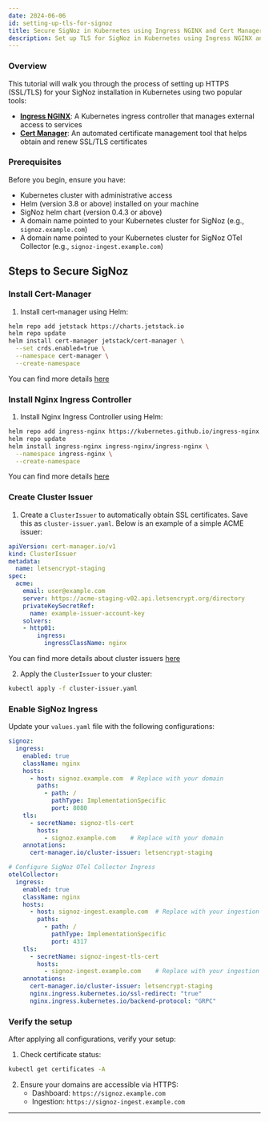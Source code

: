 ```yaml
---
date: 2024-06-06
id: setting-up-tls-for-signoz
title: Secure SigNoz in Kubernetes using Ingress NGINX and Cert Manager
description: Set up TLS for SigNoz in Kubernetes using Ingress NGINX and Cert Manager
---
```


### Overview

This tutorial will walk you through the process of setting up HTTPS (SSL/TLS) for your SigNoz installation in Kubernetes using two popular tools:
- **[Ingress NGINX][1]**: A Kubernetes ingress controller that manages external access to services
- **[Cert Manager][2]**: An automated certificate management tool that helps obtain and renew SSL/TLS certificates

### Prerequisites

Before you begin, ensure you have:
- Kubernetes cluster with administrative access
- Helm (version 3.8 or above) installed on your machine
- SigNoz helm chart (version 0.4.3 or above)
- A domain name pointed to your Kubernetes cluster for SigNoz (e.g., `signoz.example.com`)
- A domain name pointed to your Kubernetes cluster for SigNoz OTel Collector (e.g., `signoz-ingest.example.com`)

## Steps to Secure SigNoz

### Install Cert-Manager

1. Install cert-manager using Helm:

```bash
helm repo add jetstack https://charts.jetstack.io
helm repo update
helm install cert-manager jetstack/cert-manager \
  --set crds.enabled=true \
  --namespace cert-manager \
  --create-namespace
```

You can find more details [here](https://cert-manager.io/docs/installation/)

### Install Nginx Ingress Controller

1. Install Nginx Ingress Controller using Helm:

```bash
helm repo add ingress-nginx https://kubernetes.github.io/ingress-nginx
helm repo update
helm install ingress-nginx ingress-nginx/ingress-nginx \
  --namespace ingress-nginx \
  --create-namespace
```

You can find more details [here](https://kubernetes.github.io/ingress-nginx/deploy/)

### Create Cluster Issuer

1. Create a `ClusterIssuer` to automatically obtain SSL certificates. Save this as `cluster-issuer.yaml`. Below is an example of a simple ACME issuer:

```yaml
apiVersion: cert-manager.io/v1
kind: ClusterIssuer
metadata:
  name: letsencrypt-staging
spec:
  acme:
    email: user@example.com
    server: https://acme-staging-v02.api.letsencrypt.org/directory
    privateKeySecretRef:
      name: example-issuer-account-key
    solvers:
    - http01:
        ingress:
          ingressClassName: nginx
```
You can find more details about cluster issuers [here](https://cert-manager.io/docs/configuration/)

2. Apply the `ClusterIssuer` to your cluster:

```bash
kubectl apply -f cluster-issuer.yaml
```

### Enable SigNoz Ingress

Update your `values.yaml` file with the following configurations:

```yaml
signoz:
  ingress:
    enabled: true
    className: nginx
    hosts:
      - host: signoz.example.com  # Replace with your domain
        paths:
          - path: /
            pathType: ImplementationSpecific
            port: 8080
    tls:
      - secretName: signoz-tls-cert
        hosts:
          - signoz.example.com    # Replace with your domain
    annotations:
      cert-manager.io/cluster-issuer: letsencrypt-staging

# Configure SigNoz OTel Collector Ingress
otelCollector:
  ingress:
    enabled: true
    className: nginx
    hosts:
      - host: signoz-ingest.example.com  # Replace with your ingestion domain
        paths:
          - path: /
            pathType: ImplementationSpecific
            port: 4317
    tls:
      - secretName: signoz-ingest-tls-cert
        hosts:
          - signoz-ingest.example.com    # Replace with your ingestion domain
    annotations:
      cert-manager.io/cluster-issuer: letsencrypt-staging
      nginx.ingress.kubernetes.io/ssl-redirect: "true"
      nginx.ingress.kubernetes.io/backend-protocol: "GRPC"
```

### Verify the setup

After applying all configurations, verify your setup:

1. Check certificate status:
```bash
kubectl get certificates -A
```

2. Ensure your domains are accessible via HTTPS:
   - Dashboard: `https://signoz.example.com`
   - Ingestion: `https://signoz-ingest.example.com`

---
[1]: https://github.com/kubernetes/ingress-nginx
[2]: https://github.com/cert-manager/cert-manager
